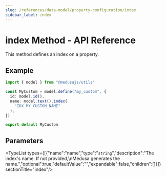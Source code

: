 ```yaml
---
slug: /references/data-model/property-configuration/index
sidebar_label: index
---
```



# index Method - API Reference

This method defines an index on a property.

## Example

```ts
import { model } from "@medusajs/utils"

const MyCustom = model.define("my_custom", {
  id: model.id(),
  name: model.text().index(
    "IDX_MY_CUSTOM_NAME"
  ),
})

export default MyCustom
```

## Parameters

<TypeList types={[{"name":"name","type":"`string`","description":"The index's name. If not provided,\nMedusa generates the name.","optional":true,"defaultValue":"","expandable":false,"children":[]}]}  sectionTitle="index"/>
